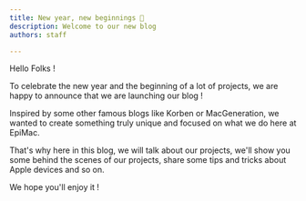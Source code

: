 ```yaml
---
title: New year, new beginnings 🎊
description: Welcome to our new blog
authors: staff

---
```


Hello Folks !

To celebrate the new year and the beginning of a lot of projects, we are happy to announce that we are launching our blog !

Inspired by some other famous blogs like Korben or MacGeneration, we wanted to create something truly unique and focused on what we do here at EpiMac.

That's why here in this blog, we will talk about our projects, we'll show you some behind the scenes of our projects, share some tips and tricks about Apple devices and so on.

We hope you'll enjoy it !
